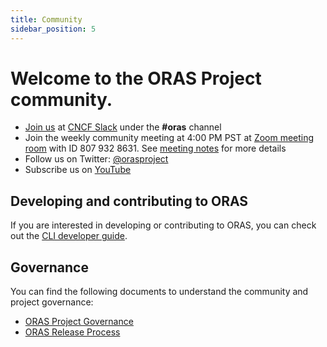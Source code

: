 ```yaml
---
title: Community
sidebar_position: 5
---
```


# Welcome to the ORAS Project community.

- [Join us](https://slack.cncf.io/) at [CNCF Slack](https://cloud-native.slack.com) under the **#oras** channel
- Join the weekly community meeting at 4:00 PM PST at [Zoom meeting room](https://zoom.us/j/8079328631?pwd=UzN0NUlmbmcvTTN5L0o5VUQ2YndyQT09) with ID 807 932 8631. See [meeting notes](https://hackmd.io/P-O6n222TcSMoJgHmTTduw?view) for more details
- Follow us on Twitter: [@orasproject](https://twitter.com/orasproject)
- Subscribe us on [YouTube](https://www.youtube.com/@cncforasproject) 

## Developing and contributing to ORAS

If you are interested in developing or contributing to ORAS, you can check out the [CLI developer guide](./CLI/developer_guide/).

## Governance

You can find the following documents to understand the community and project governance:

- [ORAS Project Governance](https://github.com/oras-project/community/blob/main/governance/GOVERNANCE.md)
- [ORAS Release Process](https://github.com/oras-project/community/blob/main/governance/RELEASE-PROCESS.md)



